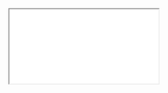 
<Meta title="Tailwind"/>

<style>{`
.sbdocs-wrapper {
  padding: 0 !important;
}
.sbdocs .sbdocs-content {
  max-width: 100%;
}
`}</style>

<iframe src="./tailwind.html" style={{width: "100vw", height: "100vh"}}/>
